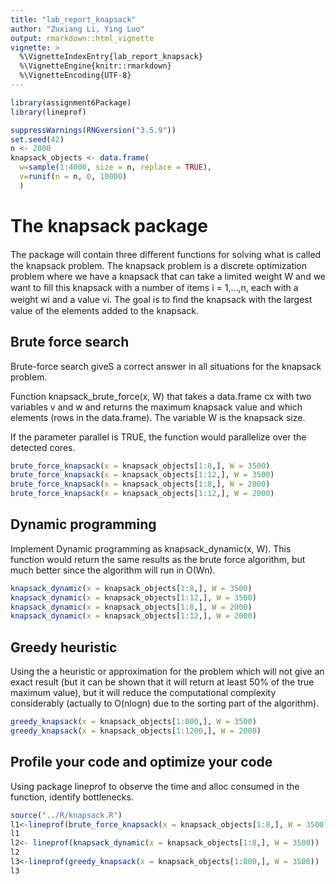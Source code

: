 ```yaml
---
title: "lab_report_knapsack"
author: "Zuxiang Li, Ying Luo"
output: rmarkdown::html_vignette
vignette: >
  %\VignetteIndexEntry{lab_report_knapsack}
  %\VignetteEngine{knitr::rmarkdown}
  %\VignetteEncoding{UTF-8}
---
```


```r
library(assignment6Package)
library(lineprof)
```

```r
suppressWarnings(RNGversion("3.5.9"))
set.seed(42)
n <- 2000
knapsack_objects <- data.frame(
  w=sample(1:4000, size = n, replace = TRUE),
  v=runif(n = n, 0, 10000)
  )
```

# The knapsack package
The package will contain three diﬀerent functions for solving what is called the knapsack problem. The knapsack problem is a discrete optimization problem where we have a knapsack that can take a limited weight W and we want to ﬁll this knapsack with a number of items i = 1,...,n, each with a weight wi and a value vi. The goal is to ﬁnd the knapsack with the largest value of the elements added to the knapsack.

## Brute force search
Brute-force search giveS a correct answer in all situations for the knapsack problem.

Function knapsack_brute_force(x, W) that takes a data.frame cx with two variables v and w and returns the maximum knapsack value and which elements (rows in the data.frame). The variable W is the knapsack size.

If the parameter parallel is TRUE, the function would parallelize over the detected cores.

```r
brute_force_knapsack(x = knapsack_objects[1:8,], W = 3500)
brute_force_knapsack(x = knapsack_objects[1:12,], W = 3500)
brute_force_knapsack(x = knapsack_objects[1:8,], W = 2000)
brute_force_knapsack(x = knapsack_objects[1:12,], W = 2000)
```

## Dynamic programming
Implement Dynamic programming as knapsack_dynamic(x, W). This function would return the same results as the brute force algorithm, but much better since the algorithm will run in O(Wn).

```r
knapsack_dynamic(x = knapsack_objects[1:8,], W = 3500)
knapsack_dynamic(x = knapsack_objects[1:12,], W = 3500)
knapsack_dynamic(x = knapsack_objects[1:8,], W = 2000)
knapsack_dynamic(x = knapsack_objects[1:12,], W = 2000)
```

## Greedy heuristic
Using the a heuristic or approximation for the problem which will not give an exact result (but it can be shown that it will return at least 50% of the true maximum value), but it will reduce the computational complexity considerably (actually to O(nlogn) due to the sorting part of the algorithm).

```r
greedy_knapsack(x = knapsack_objects[1:800,], W = 3500)
greedy_knapsack(x = knapsack_objects[1:1200,], W = 2000)
```

## Profile your code and optimize your code
Using package lineprof to observe the time and alloc consumed in the function, identify bottlenecks.
```r
source("../R/knapsack.R")
l1<-lineprof(brute_force_knapsack(x = knapsack_objects[1:8,], W = 3500))
l1
l2<- lineprof(knapsack_dynamic(x = knapsack_objects[1:8,], W = 3500))
l2
l3<-lineprof(greedy_knapsack(x = knapsack_objects[1:800,], W = 3500))
l3
```


